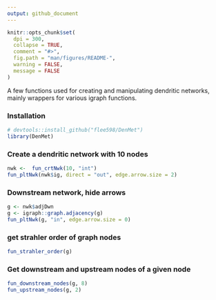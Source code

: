 ```yaml
---
output: github_document
---
```


<!-- README.md is generated from README.Rmd. Please edit that file -->

```r
knitr::opts_chunk$set(
  dpi = 300,
  collapse = TRUE,
  comment = "#>",
  fig.path = "man/figures/README-",
  warning = FALSE,
  message = FALSE 
)
```

<!-- badges: start -->
<!-- badges: end -->


A few functions used for creating and manipulating dendritic networks, mainly 
wrappers for various igraph functions. 

### Installation
```r
# devtools::install_github("flee598/DenMet")
library(DenMet)
```

### Create a dendritic network with 10 nodes
```r
nwk <-  fun_crtNwk(10, "int")
fun_pltNwk(nwk$ig, direct = "out", edge.arrow.size = 2)
```

### Downstream network, hide arrows
```r
g <- nwk$adjDwn
g <- igraph::graph.adjacency(g)
fun_pltNwk(g, "in", edge.arrow.size = 0)
```

### get strahler order of graph nodes
```r
fun_strahler_order(g)
```

### Get downstream and upstream nodes of a given node
```r
fun_downstream_nodes(g, 8)
fun_upstream_nodes(g, 2)
```
